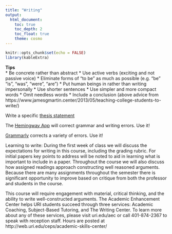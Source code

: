 ```yaml
---
title: "Writing"
output: 
  html_document:
    toc: true
    toc_depth: 2
    toc_float: true
    theme: cosmo
---
```


```r
knitr::opts_chunk$set(echo = FALSE)
library(kableExtra)
```

**Tips**  
* Be concrete rather than abstract
* Use active verbs (exciting and not passive voice)
* Eliminate forms of “to be” as much as possible (e.g. “be” “is”, “was”, “were”, “are”)
* Put human beings in rather than writing impersonally
* Use shorter sentences
* Use simpler and more compact words
* Omit needless words
* Include a conclusion
(above advice from https://www.jamesgmartin.center/2013/05/teaching-college-students-to-write/)

Write a specific [thesis statement](http://www.cws.illinois.edu/workshop/writers/tips/thesis/)

The [Hemingway App](http://www.hemingwayapp.com/) will correct grammar and writing errors. Use it!

[Grammarly](https://www.grammarly.com/) corrects a variety of errors. Use it!

Learning to write: During the first week of class we will discuss the expectations for writing in this course, including the grading rubric. For initial papers key points to address will be noted to aid in learning what is important to include in a paper. Throughout the course we will also discuss how assigned readings approach constructing well reasoned arguments. Because there are many assignments throughout the semester there is significant opportunity to improve based on critique from both the professor and students in the course.

This course will require engagement with material, critical thinking, and the ability to write well-constructed arguments. The Academic Enhancement Center helps URI students succeed through three services: Academic Coaching, Subject-Based Tutoring, and The Writing Center. To learn more about any of these services, please visit uri.edu/aec or call 401-874-2367 to speak with reception staff. Hours are posted at http://web.uri.edu/ceps/academic-skills-center/